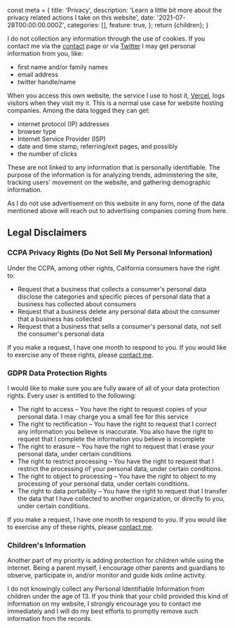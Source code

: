 
  const meta = {
    title: 'Privacy',
    description:
      'Learn a little bit more about the privacy related actions I take on this website',
    date: '2021-07-28T00:00:00.000Z',
    categories: [],
    feature: true,
  };
  return <BlogPage meta={meta}>{children}</BlogPage>;
}

I do not collection any information through the use of cookies. If you contact me via the [contact](/contact) page or via [Twitter](https://twitter.com/erickpatrick) I may get personal information from you, like:

- first name and/or family names
- email address
- twitter handle/name

When you access this own website, the service I use to host it, [Vercel](https://vercel.com), logs visitors when they visit my it. This is a normal use case for website hosting companies. Among the data logged they can get:

- internet protocol (IP) addresses
- browser type
- Internet Service Provider (ISP)
- date and time stamp, referring/exit pages, and possibly
- the number of clicks

These are not linked to any information that is personally identifiable. The purpose of the information is for analyzing trends, administering the site, tracking users' movement on the website, and gathering demographic information.

As I do not use advertisement on this website in any form, none of the data mentioned above will reach out to advertising companies coming from here.

## Legal Disclaimers

### CCPA Privacy Rights (Do Not Sell My Personal Information)

Under the CCPA, among other rights, California consumers have the right to:

- Request that a business that collects a consumer's personal data disclose the categories and specific pieces of personal data that a business has collected about consumers
- Request that a business delete any personal data about the consumer that a business has collected
- Request that a business that sells a consumer's personal data, not sell the consumer's personal data

If you make a request, I have one month to respond to you. If you would like to exercise any of these rights, please [contact me](/contact).

### GDPR Data Protection Rights

I would like to make sure you are fully aware of all of your data protection rights. Every user is entitled to the following:

- The right to access – You have the right to request copies of your personal data. I may charge you a small fee for this service
- The right to rectification – You have the right to request that I correct any information you believe is inaccurate. You also have the right to request that I complete the information you believe is incomplete
- The right to erasure – You have the right to request that I erase your personal data, under certain conditions
- The right to restrict processing – You have the right to request that I restrict the processing of your personal data, under certain conditions.
- The right to object to processing – You have the right to object to my processing of your personal data, under certain conditions.
- The right to data portability – You have the right to request that I transfer the data that I have collected to another organization, or directly to you, under certain conditions.

If you make a request, I have one month to respond to you. If you would like to exercise any of these rights, please [contact me](/contact).

### Children's Information

Another part of my priority is adding protection for children while using the internet. Being a parent myself, I encourage other parents and guardians to observe, participate in, and/or monitor and guide kids online activity.

I do not knowingly collect any Personal Identifiable Information from children under the age of 13. If you think that your child provided this kind of information on my website, I strongly encourage you to contact me immediately and I will do my best efforts to promptly remove such information from the records.
